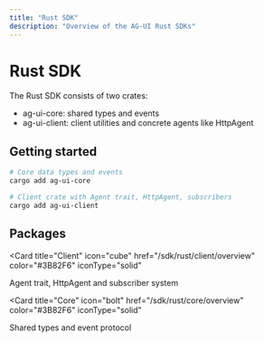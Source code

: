 ```yaml
---
title: "Rust SDK"
description: "Overview of the AG‑UI Rust SDKs"
---
```


# Rust SDK

The Rust SDK consists of two crates:

- ag-ui-core: shared types and events
- ag-ui-client: client utilities and concrete agents like HttpAgent

## Getting started

```bash
# Core data types and events
cargo add ag-ui-core

# Client crate with Agent trait, HttpAgent, subscribers
cargo add ag-ui-client
```

## Packages

<Card
  title="Client"
  icon="cube"
  href="/sdk/rust/client/overview"
  color="#3B82F6"
  iconType="solid"
>
  Agent trait, HttpAgent and subscriber system
</Card>

<Card
  title="Core"
  icon="bolt"
  href="/sdk/rust/core/overview"
  color="#3B82F6"
  iconType="solid"
>
  Shared types and event protocol
</Card>
